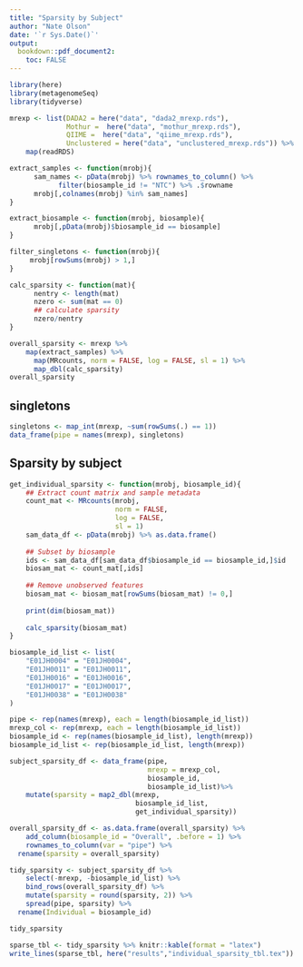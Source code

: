 ```yaml
---
title: "Sparsity by Subject"
author: "Nate Olson"
date: '`r Sys.Date()`'
output:
  bookdown::pdf_document2:
    toc: FALSE
---
```


```r
library(here)
library(metagenomeSeq)
library(tidyverse)

mrexp <- list(DADA2 = here("data", "dada2_mrexp.rds"),
              Mothur =  here("data", "mothur_mrexp.rds"),
              QIIME =  here("data", "qiime_mrexp.rds"),
              Unclustered = here("data", "unclustered_mrexp.rds")) %>%
    map(readRDS)
```

```r
extract_samples <- function(mrobj){
      sam_names <- pData(mrobj) %>% rownames_to_column() %>%
            filter(biosample_id != "NTC") %>% .$rowname
      mrobj[,colnames(mrobj) %in% sam_names]
}

extract_biosample <- function(mrobj, biosample){
      mrobj[,pData(mrobj)$biosample_id == biosample]
}

filter_singletons <- function(mrobj){
     mrobj[rowSums(mrobj) > 1,]
}

calc_sparsity <- function(mat){
      nentry <- length(mat)
      nzero <- sum(mat == 0)
      ## calculate sparsity
      nzero/nentry
}

overall_sparsity <- mrexp %>% 
    map(extract_samples) %>% 
      map(MRcounts, norm = FALSE, log = FALSE, sl = 1) %>% 
      map_dbl(calc_sparsity)
overall_sparsity
```

## singletons 
```r
singletons <- map_int(mrexp, ~sum(rowSums(.) == 1))
data_frame(pipe = names(mrexp), singletons)
```


## Sparsity by subject
```r
get_individual_sparsity <- function(mrobj, biosample_id){
    ## Extract count matrix and sample metadata
    count_mat <- MRcounts(mrobj, 
                          norm = FALSE,
                          log = FALSE,
                          sl = 1)
    sam_data_df <- pData(mrobj) %>% as.data.frame()
    
    ## Subset by biosample
    ids <- sam_data_df[sam_data_df$biosample_id == biosample_id,]$id
    biosam_mat <- count_mat[,ids] 
    
    ## Remove unobserved features
    biosam_mat <- biosam_mat[rowSums(biosam_mat) != 0,]
    
    print(dim(biosam_mat))
    
    calc_sparsity(biosam_mat)
}

biosample_id_list <- list(
    "E01JH0004" = "E01JH0004",
    "E01JH0011" = "E01JH0011",
    "E01JH0016" = "E01JH0016",
    "E01JH0017" = "E01JH0017",
    "E01JH0038" = "E01JH0038"
)

pipe <- rep(names(mrexp), each = length(biosample_id_list))
mrexp_col <- rep(mrexp, each = length(biosample_id_list))
biosample_id <- rep(names(biosample_id_list), length(mrexp))
biosample_id_list <- rep(biosample_id_list, length(mrexp))

subject_sparsity_df <- data_frame(pipe, 
                                  mrexp = mrexp_col, 
                                  biosample_id, 
                                  biosample_id_list)%>% 
    mutate(sparsity = map2_dbl(mrexp, 
                               biosample_id_list,
                               get_individual_sparsity))

overall_sparsity_df <- as.data.frame(overall_sparsity) %>% 
    add_column(biosample_id = "Overall", .before = 1) %>% 
    rownames_to_column(var = "pipe") %>% 
  rename(sparsity = overall_sparsity)

tidy_sparsity <- subject_sparsity_df %>%
    select(-mrexp, -biosample_id_list) %>%
    bind_rows(overall_sparsity_df) %>% 
    mutate(sparsity = round(sparsity, 2)) %>% 
    spread(pipe, sparsity) %>%
  rename(Individual = biosample_id)
```

```r
tidy_sparsity
```


```r
sparse_tbl <- tidy_sparsity %>% knitr::kable(format = "latex")
write_lines(sparse_tbl, here("results","individual_sparsity_tbl.tex"))
```